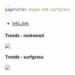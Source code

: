 ```yaml
---
pagetitle: Algae and surfgrass
---
```


- [info_link](https://olympiccoast.noaa.gov/living/marinelife/seaweed/seaweed.html)



### {.tabset}

#### Trends - rockweed

![](figures/S.H.10.*_Pelvetiopsis_SokolPt_MARINe.jpg)

#### Trends - surfgrass

![](figures/S.H.10.4_Surfgrass_MARINe.jpg)
